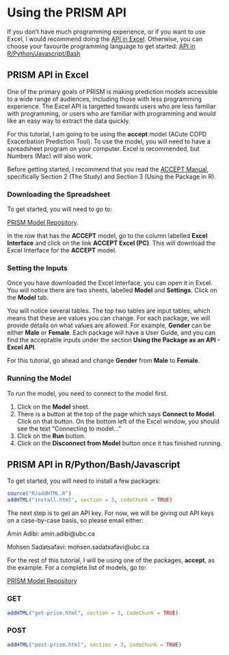 
# Using the PRISM API {#using-prism}

If you don't have much programming experience, or if you want to use Excel, I would recommend doing the [API in Excel](#api-in-excel). Otherwise, you can choose your favourite programming language to get started: [API in R/Python/Javascript/Bash](#api-in-R)


## PRISM API in Excel {#api-in-excel}

One of the primary goals of PRISM is making prediction models accessible to a wide range of audiences, including those with less programming experience. The Excel API is targetted towards users who are less familiar with programming, or users who are familiar with programming and would like an easy way to extract the data quickly.

For this tutorial, I am going to be using the **accept** model (ACute COPD Exacerbation Prediction Tool). To use the model, you will need to have a spreadsheet program on your computer. Excel is recommended, but Numbers (Mac) will also work.

Before getting started, I recommend that you read the [ACCEPT Manual](https://resplab.github.io/acceptManual/section-introduction.html), specifically Section 2 (The Study) and Section 3 (Using the Package in R).

### Downloading the Spreadsheet {-}

To get started, you will need to go to:

[PRISM Model Repository](http://resp.core.ubc.ca/ipress/prism).

In the row that has the **ACCEPT** model, go to the column labelled **Excel Interface** and click on the link **ACCEPT Excel (PC)**. This will download the Excel Interface for the **ACCEPT** model.

### Setting the Inputs {-}

Once you have downloaded the Excel Interface, you can open it in Excel. You will notice there are two sheets, labelled **Model** and **Settings**. Click on the **Model** tab.

You will notice several tables. The top two tables are input tables, which means that these are values you can change. For each package, we will provide details on what values are allowed. For example, **Gender** can be either **Male** or **Female**. Each package will have a User Guide, and you can find the acceptable inputs under the section **Using the Package as an API - Excel API**.

For this tutorial, go ahead and change **Gender** from **Male** to **Female**.

### Running the Model {-}

To run the model, you need to connect to the model first.

1. Click on the **Model** sheet.
2. There is a button at the top of the page which says **Connect to Model**. Click on that button. On the bottom left of the Excel window, you should see the text "Connecting to model..."
3. Click on the **Run** button.
4. Click on the **Disconnect from Model** button once it has finished running.


## PRISM API in R/Python/Bash/Javascript {#api-in-R}

To get started, you will need to install a few packages:

```r
source("R/addHTML.R")
addHTML("install.html", section = 3, codeChunk = TRUE)
```

The next step is to get an API key. For now, we will be giving out API keys on a case-by-case basis, so please email either:

Amin Adibi: amin.adibi@ubc.ca

Mohsen Sadatsafavi: mohsen.sadatsafavi@ubc.ca

For the rest of this tutorial, I will be using one of the packages, **accept**, as the example. For a complete list of models, go to:

[PRISM Model Repository](http://resp.core.ubc.ca/ipress/prism)

### GET {-}

```r
addHTML("get-prism.html", section = 3, codeChunk = TRUE)
```

### POST {-}

```r
addHTML("post-prism.html", section = 3, codeChunk = TRUE)
```
